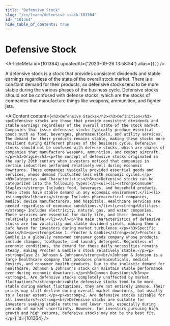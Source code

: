 ```yaml
---
title: "Defensive Stock"
slug: "/en/learn/defensive-stock-101364"
id: "101364"
hide_table_of_contents: true
---
```



# Defensive Stock

<ArticleMeta id={101364} updatedAt={'2023-09-26 13:58:54'} alias={`[]`} />
<div className='border-solid border-b border-t-0 my-4 border-[var(--ifm-color-gray-300)]' />

A defensive stock is a stock that provides consistent dividends and stable earnings regardless of the state of the overall stock market. There is a constant demand for their products, so defensive stocks tend to be more stable during the various phases of the business cycle. Defensive stocks should not be confused with defense stocks, which are the stocks of companies that manufacture things like weapons, ammunition, and fighter jets.

<AIContent content={`<h2>Defensive Stocks</h2><h3>Definition</h3><p>Defensive stocks are those that provide consistent dividends and stable earnings regardless of the overall state of the stock market. Companies that issue defensive stocks typically produce essential goods such as food, beverages, pharmaceuticals, and utility services. The demand for their products remains stable, making these stocks more resilient during different phases of the business cycle. Defensive stocks should not be confused with defense stocks, which are shares of companies that manufacture weapons, ammunition, and combat aircraft.</p><h3>Origin</h3><p>The concept of defensive stocks originated in the early 20th century when investors noticed that companies in certain industries performed relatively well during economic downturns. These companies typically provided essential goods and services, whose demand fluctuated less with economic cycles.</p><h3>Categories and Characteristics</h3><p>Defensive stocks can be categorized into the following types:</p><ul><li><strong>Consumer Staples:</strong> Includes food, beverages, and household products. These items have stable demand in any economic environment.</li><li><strong>Healthcare:</strong> Includes pharmaceutical companies, medical device manufacturers, and hospitals. Healthcare services are needed regardless of economic conditions.</li><li><strong>Utilities:</strong> Includes electricity, natural gas, and water companies. These services are essential for daily life, and their demand is relatively stable.</li></ul><p>The main characteristics of defensive stocks are low volatility and stable dividend yields, making them a safe haven for investors during market turbulence.</p><h3>Specific Cases</h3><p><strong>Case 1: Procter & Gamble</strong><br/>Procter & Gamble is a globally renowned consumer goods company whose products include shampoo, toothpaste, and laundry detergent. Regardless of economic conditions, the demand for these daily necessities remains steady, making Procter & Gamble's stock relatively stable.</p><p><strong>Case 2: Johnson & Johnson</strong><br/>Johnson & Johnson is a large healthcare company that produces pharmaceuticals, medical devices, and consumer health products. Due to the inelastic demand for healthcare, Johnson & Johnson's stock can maintain stable performance even during economic downturns.</p><h3>Common Questions</h3><p><strong>1. Are defensive stocks completely unaffected by market fluctuations?</strong><br/>While defensive stocks tend to be more stable during market fluctuations, they are not entirely immune. Their prices may still decline during overall market downturns, but usually to a lesser extent.</p><p><strong>2. Are defensive stocks suitable for all investors?</strong><br/>Defensive stocks are suitable for investors seeking stable returns and lower risk, especially during periods of market uncertainty. However, for investors pursuing high growth and high returns, defensive stocks may not be the best fit.</p>`} id={101364} />

